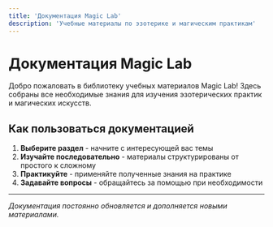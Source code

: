 ```yaml
---
title: 'Документация Magic Lab'
description: 'Учебные материалы по эзотерике и магическим практикам'
---
```



# Документация Magic Lab

Добро пожаловать в библиотеку учебных материалов Magic Lab! Здесь собраны все необходимые знания для изучения эзотерических практик и магических искусств.

<Resources />

## Как пользоваться документацией

1. **Выберите раздел** - начните с интересующей вас темы
2. **Изучайте последовательно** - материалы структурированы от простого к сложному
3. **Практикуйте** - применяйте полученные знания на практике
4. **Задавайте вопросы** - обращайтесь за помощью при необходимости

---

*Документация постоянно обновляется и дополняется новыми материалами.*
